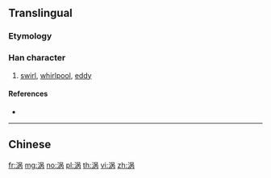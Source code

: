 {{character info/new}}
{{also|渦}}
==Translingual==

===Etymology===
{{Han simp|渦|f=咼|t=呙}}

===Han character===
{{Han char|rn=85|rad=水|as=07|sn=10|four=|canj=EROB}}

# [[swirl]], [[whirlpool]], [[eddy]]

====References====
* {{Han ref|kx=0627.311|hdz=31624.070|uh=6DA1|ud=28065}}

----

==Chinese==
{{zh-see|渦}}

[[fr:涡]]
[[mg:涡]]
[[no:涡]]
[[pl:涡]]
[[th:涡]]
[[vi:涡]]
[[zh:涡]]